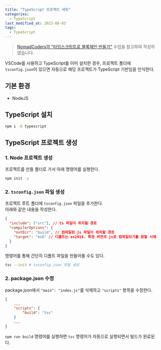 ```yaml
---
title: "TypeScript 프로젝트 세팅"
categories:
  - TypeScript
last_modified_at: 2023-08-03
tags:
  - TypeScript
---
```


> [NomadCoders의 "타입스크립트로 블록체인 만들기"](https://nomadcoders.co/typescript-for-beginners/) 수업을 참고하여 작성하였습니다.

VSCode를 사용하고 TypeScript를 이미 설치한 경우,
프로젝트 폴더에 `tsconfig.json`이 있으면 자동으로 해당 프로젝트가 TypeScript 기반임을 인식한다.

## 기본 환경

- NodeJS

## TypeScript 설치

```bash
npm i -D typescript
```

## TypeScript 프로젝트 생성

### 1. Node 프로젝트 생성

프로젝트를 만들 폴더로 가서 아래 명령어를 실행한다.

```bash
npm init -y
```

### 2. `tsconfig.json` 파일 생성

프로젝트 루트 폴더에 `tsconfig.json` 파일을 추가한다.  
아래와 같은 내용을 작성한다.

```json
{
  "include": ["src"], // ts 파일이 위치할 경로
  "compilerOptions": {
    "outDir": "build", // 컴파일된 js 파일이 위치할 경로
    "target": "es6" // 디폴트는 es2016. 특정 버전의 js로 컴파일되기를 원할 시에 수정
  }
}
```

명령어를 통해 간단히 디폴트 파일을 만들어줄 수도 있다.

```bash
tsc --init # tsconfig.json 파일 생성
```

### 2. package.json 수정

package.json에서 `"main": "index.js"`를 삭제하고 `"scripts"` 항목을 수정한다.

```json
{
    ...
    "scripts": {
        "build": "tsc"
    }
    ...
}
```

`npm run build` 명령어를 실행하면 `tsc` 명령어가 자동으로 실행되면서 빌드가 완료된다.
